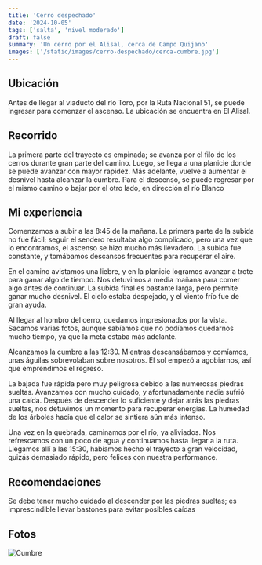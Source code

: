 ```yaml
---
title: 'Cerro despechado'
date: '2024-10-05'
tags: ['salta', 'nivel moderado']
draft: false
summary: 'Un cerro por el Alisal, cerca de Campo Quijano'
images: ['/static/images/cerro-despechado/cerca-cumbre.jpg']
---
```


## Ubicación

Antes de llegar al viaducto del río Toro, por la Ruta Nacional 51, se puede ingresar para comenzar el ascenso. La ubicación se encuentra en El Alisal.

## Recorrido

La primera parte del trayecto es empinada; se avanza por el filo de los cerros durante gran parte del camino. Luego, se llega a una planicie donde se puede avanzar con mayor rapidez. Más adelante, vuelve a aumentar el desnivel hasta alcanzar la cumbre. Para el descenso, se puede regresar por el mismo camino o bajar por el otro lado, en dirección al río Blanco

## Mi experiencia

Comenzamos a subir a las 8:45 de la mañana. La primera parte de la subida no fue fácil; seguir el sendero resultaba algo complicado, pero una vez que lo encontramos, el ascenso se hizo mucho más llevadero. La subida fue constante, y tomábamos descansos frecuentes para recuperar el aire.

En el camino avistamos una liebre, y en la planicie logramos avanzar a trote para ganar algo de tiempo. Nos detuvimos a media mañana para comer algo antes de continuar. La subida final es bastante larga, pero permite ganar mucho desnivel. El cielo estaba despejado, y el viento frío fue de gran ayuda.

Al llegar al hombro del cerro, quedamos impresionados por la vista. Sacamos varias fotos, aunque sabíamos que no podíamos quedarnos mucho tiempo, ya que la meta estaba más adelante.

Alcanzamos la cumbre a las 12:30. Mientras descansábamos y comíamos, unas águilas sobrevolaban sobre nosotros. El sol empezó a agobiarnos, así que emprendimos el regreso.

La bajada fue rápida pero muy peligrosa debido a las numerosas piedras sueltas. Avanzamos con mucho cuidado, y afortunadamente nadie sufrió una caída. Después de descender lo suficiente y dejar atrás las piedras sueltas, nos detuvimos un momento para recuperar energías. La humedad de los árboles hacía que el calor se sintiera aún más intenso.

Una vez en la quebrada, caminamos por el río, ya aliviados. Nos refrescamos con un poco de agua y continuamos hasta llegar a la ruta. Llegamos allí a las 15:30, habíamos hecho el trayecto a gran velocidad, quizás demasiado rápido, pero felices con nuestra performance.

## Recomendaciones

Se debe tener mucho cuidado al descender por las piedras sueltas; es imprescindible llevar bastones para evitar posibles caídas

## Fotos

<Image alt="Cumbre" src="/static/images/cerro-despechado/cumbre.jpg" width={450} height={700} />